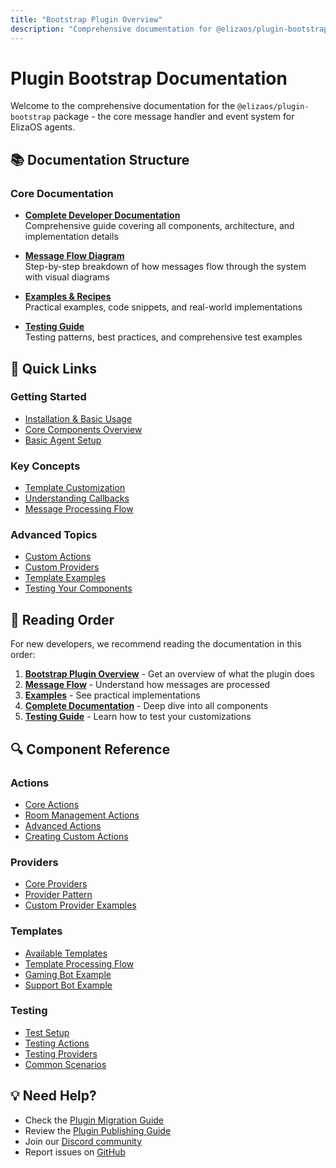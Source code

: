 ```yaml
---
title: "Bootstrap Plugin Overview"
description: "Comprehensive documentation for @elizaos/plugin-bootstrap - the core message handler and event system for ElizaOS agents"
---
```


# Plugin Bootstrap Documentation

Welcome to the comprehensive documentation for the `@elizaos/plugin-bootstrap` package - the core message handler and event system for ElizaOS agents.

## 📚 Documentation Structure

### Core Documentation

- **[Complete Developer Documentation](./complete-documentation.mdx)**  
  Comprehensive guide covering all components, architecture, and implementation details

- **[Message Flow Diagram](./message-flow.mdx)**  
  Step-by-step breakdown of how messages flow through the system with visual diagrams

- **[Examples & Recipes](./examples.mdx)**  
  Practical examples, code snippets, and real-world implementations

- **[Testing Guide](./testing-guide.mdx)**  
  Testing patterns, best practices, and comprehensive test examples

## 🚀 Quick Links

### Getting Started

- [Installation & Basic Usage](/quickstart)
- [Core Components Overview](./complete-documentation.mdx#core-components)
- [Basic Agent Setup](./examples.mdx#basic-agent-setup)

### Key Concepts

- [Template Customization](./complete-documentation.mdx#template-customization)
- [Understanding Callbacks](./complete-documentation.mdx#understanding-the-callback-mechanism)
- [Message Processing Flow](./message-flow.mdx#complete-message-flow-diagram)

### Advanced Topics

- [Custom Actions](./examples.mdx#custom-actions)
- [Custom Providers](./examples.mdx#custom-providers)
- [Template Examples](./examples.mdx#template-customization-examples)
- [Testing Your Components](./testing-guide.mdx#testing-patterns)

## 📖 Reading Order

For new developers, we recommend reading the documentation in this order:

1. **[Bootstrap Plugin Overview](./index.mdx)** - Get an overview of what the plugin does
2. **[Message Flow](./message-flow.mdx)** - Understand how messages are processed
3. **[Examples](./examples.mdx)** - See practical implementations
4. **[Complete Documentation](./complete-documentation.mdx)** - Deep dive into all components
5. **[Testing Guide](./testing-guide.mdx)** - Learn how to test your customizations

## 🔍 Component Reference

### Actions

- [Core Actions](./complete-documentation.mdx#core-actions)
- [Room Management Actions](./complete-documentation.mdx#room-management-actions)
- [Advanced Actions](./complete-documentation.mdx#advanced-actions)
- [Creating Custom Actions](./examples.mdx#creating-custom-actions)

### Providers

- [Core Providers](./complete-documentation.mdx#core-providers)
- [Provider Pattern](./complete-documentation.mdx#provider-pattern)
- [Custom Provider Examples](./examples.mdx#custom-providers)

### Templates

- [Available Templates](./complete-documentation.mdx#available-templates)
- [Template Processing Flow](./complete-documentation.mdx#template-processing-flow)
- [Gaming Bot Example](./examples.mdx#example-1-gaming-bot-with-custom-templates)
- [Support Bot Example](./examples.mdx#example-2-customer-support-bot-with-templates)

### Testing

- [Test Setup](./testing-guide.mdx#test-setup)
- [Testing Actions](./testing-guide.mdx#testing-actions)
- [Testing Providers](./testing-guide.mdx#testing-providers)
- [Common Scenarios](./testing-guide.mdx#common-testing-scenarios)

## 💡 Need Help?

- Check the [Plugin Migration Guide](/guides/plugin-migration/index)
- Review the [Plugin Publishing Guide](/guides/plugin-publishing-guide)
- Join our [Discord community](https://discord.gg/ai16z)
- Report issues on [GitHub](https://github.com/elizaos/eliza/issues)
